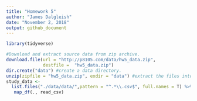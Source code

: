 ```yaml
---
title: "Homework 5"
author: "James Dalgleish"
date: "November 2, 2018"
output: github_document
---
```


```r
library(tidyverse)
```
```r
#Download and extract source data from zip archive.
download.file(url = "http://p8105.com/data/hw5_data.zip", 
              destfile =  "hw5_data.zip")
dir.create("data") #create a data directory.
unzip(zipfile = "hw5_data.zip", exdir = "data") #extract the files into this new directory
study_data <-
  list.files("./data/data/",pattern = "^.*\\.csv$", full.names = T) %>% 
   map_df(., read_csv)
```

